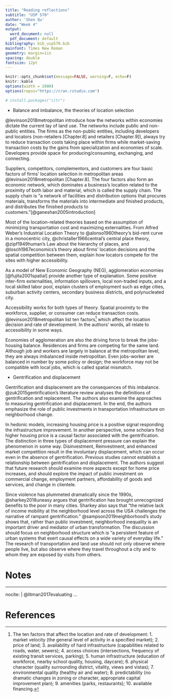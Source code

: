 ```yaml
---
title: "Reading reflections"
subtitle: "USP 570"
author: 'Shen Qu'
date: "Week 4"
output:
  word_document: null
  pdf_document: default
bibliography: bib_usp570.bib
mainfont: Times New Roman
geometry: margin=1in
spacing: double
fontsize: 12pt
---
```


```r
knitr::opts_chunk$set(message=FALSE, warning=F, echo=F)
knitr::kable
options(width = 2000)
options(repos="https://cran.rstudio.com")

# install.packages("citr")
```


 - Balance and imbalance, the theories of location selection
 
@levinson2018metropolitan introduce how the networks within economies dictate the current lay of land use. The networks include public and non-public entities. The firms as the non-public entities, including developers and locators (non-retailers [Chapter.8] and retailers [Chapter.9]), always try to reduce transaction costs taking place within firms while market-saving transaction costs by the gains from specialization and economies of scale. Developers provide space for producing/consuming, exchanging, and connecting.

Suppliers, competitors, complementors, and customers are four basic factors of firms' location selection in metropolitan areas @levinson2018metropolitan [Chapter.8]. The four factors also form an economic network, which dominates a business's location related to the proximity of both labor and material, which is called the supply chain.
The supply chain is "a network of facilities and distribution options that procures materials, transforms the materials into intermediate and finished products, and distributes the finished products to customers."[@ganeshan2005introduction]

Most of the location-related theories based on the assumption of minimizing transportation cost and maximizing externalities. From Alfred Weber's Industrial Location Theory to @alonso1960theory's bid-rent curve in a monocentric city, @christaller1966central's central place theory, @zipf1949human's Law about the hierarchy of places, and @losch1967economics's theory about firms' location decisions and the spatial competition between them, explain how locators compete for the sites with higher accessibility.

As a model of New Economic Geography (NEG), agglomeration economies [@fujita2001spatial] provide another type of explanation. Some positive inter-firm externalities, information spillovers, local non-traded inputs, and a local skilled labor pool, explain clusters of employment such as edge cities, suburban activity centers, secondary business districts, and polynucleated city.

Accessibility works for both types of theory. Spatial proximity to the workforce, supplier, or consumer can reduce transaction costs. @levinson2018metropolitan list ten factors[^1] which affect the location decision and rate of development. In the authors' words, all relate to accessibility in some ways.

Economies of agglomeration are also the driving force to break the jobs-housing balance. Residences and firms are competing for the same land. Although job and workers are largely in balance at the metropolitan level, they are always imbalanced inside metropolitan. Even jobs-worker are balanced in number by some policy or design; the workforce may not be compatible with local jobs, which is called spatial mismatch.

 - Gentrification and displacement
 
Gentrification and displacement are the consequences of this imbalance. @zuk2015gentrification's literature review analyses the definitions of gentrification and replacement. The authors also examine the approaches to measuring gentrification and displacement. In the end, the authors emphasize the role of public investments in transportation infrastructure on neighborhood change.

In hedonic models, increasing housing price is a positive signal responding the infrastructure improvement. In another perspective, some scholars find higher housing price is a causal factor associated with the gentrification. The distinction in three types of displacement pressure can explain the phenomenon in some way. Disinvestment, Reinvestment, and enhanced market competition result in the involuntary displacement, which can occur even in the absence of gentrification. Previous studies cannot establish a relationship between gentrification and displacement. The authors suggest that future research should examine more aspects except for home price increases, and should explore the impact of public investment on commercial change, employment partners, affordability of goods and services, and change in clientele.

Since violence has plummeted dramatically since the 1990s, @sharkey2018uneasy argues that gentrification has brought unrecognized benefits to the poor in many cities. Sharkey also says that "the relative lack of income mobility at the neighborhood level across the USA challenges the narrative of rampant gentrification." @sampson2019neighborhood's study shows that, rather than public investment, neighborhood inequality is an important driver and mediator of urban transformation. The discussion should focus on neighborhood structure which is "a persistent feature of urban systems that exert causal effects on a wide variety of everyday life." The research of transportation and land use should not only observe where people live, but also observe where they travel throughout a city and to whom they are exposed by visits from others.


[^1]: The ten factors that affect the location and rate of development:
1. market velocity (the general level of activity in a specified market);
2. price of land;
3. availability of hard infrastructure (capabilities related to roads, water, sewers);
4. access choices (intersections, frequency of existing transit services, parking);
5. human infrastructure (education of workforce, nearby school quality, housing, daycare);
6. physical character (quality surrounding district, vitality, views and vistas);
7. environmental quality (healthy air and water);
8. predictability (no dramatic changes in zoning or character, appropriate capital improvement plan);
9. amenities (parks, restaurants);
10. available financing.



Notes {#notes}
==========

---
nocite: | 
  @litman2017evaluating
...


References {#references .unnumbered}
==========
